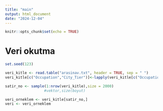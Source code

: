```yaml
---
title: "main"
output: html_document
date: "2024-12-04"
---
```


```r
knitr::opts_chunk$set(echo = TRUE)
```
# Veri okutma
```r

set.seed(123)

veri_kitle <- read.table("arasinav.txt", header = TRUE, sep = " ")
veri_kitle[c("Occupation","City_Tier")]<-lapply(veri_kitle[c("Occupation","City_Tier")],as.factor)

satir_no <- sample(1:nrow(veri_kitle),size = 2000)
                  #vektor,size(boyut)

veri_orneklem <- veri_kitle[satir_no,]
veri <- veri_orneklem

```

```r

```
